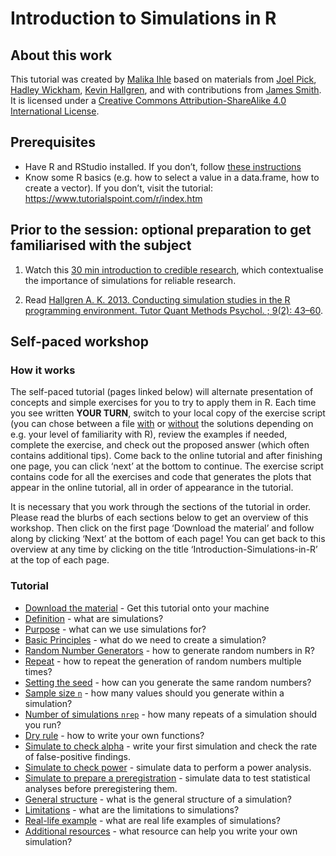 # Introduction to Simulations in R

## About this work
This tutorial was created by [Malika Ihle](https://www.osc.uni-muenchen.de/about_us/coordinator/index.html) based on materials from [Joel Pick](https://joelpick.wixsite.com/research), [Hadley Wickham](https://www.yumpu.com/en/document/view/19077330/simulation-hadley-wickham), [Kevin Hallgren](https://doi.org/10.20982/tqmp.09.2.p043), and with contributions from [James Smith](https://github.com/worcjamessmith).   
It is licensed under a [Creative Commons Attribution-ShareAlike 4.0 International License](https://creativecommons.org/licenses/by-sa/4.0/).

## Prerequisites

* Have R and RStudio installed. If you don't, follow [these instructions](https://malikaihle.github.io/Introduction-RStudio-Git-GitHub/installing_software.html)  
* Know some R basics (e.g. how to select a value in a data.frame, how to create a vector). If you don't, visit the tutorial: <a href="https://www.tutorialspoint.com/r/index.htm" target ="_blank">https://www.tutorialspoint.com/r/index.htm</a>  

## Prior to the session: optional preparation to get familiarised with the subject
1) Watch this [30 min introduction to credible research](https://osf.io/xtmek/), which contextualise the importance of simulations for reliable research. 

2) Read [Hallgren A. K. 2013. Conducting simulation studies in the R programming environment. Tutor Quant Methods Psychol. ; 9(2): 43–60](https://doi.org/10.20982/tqmp.09.2.p043).

## Self-paced workshop
### How it works
The self-paced tutorial (pages linked below) will alternate presentation of concepts and simple exercises for you to try to apply them in R. Each time you see written **YOUR TURN**, switch to your local copy of the exercise script (you can chose between a file <a href="https://github.com/MalikaIhle/Introduction-Simulations-in-R/blob/main/exercise_script_with_solutions.R" target ="_blank">with</a> or <a href="https://github.com/MalikaIhle/Introduction-Simulations-in-R/blob/main/exercise_script_without_solutions.R" target ="_blank">without</a> the solutions depending on e.g. your level of familiarity with R), review the examples if needed, complete the exercise, and check out the proposed answer (which often contains additional tips). Come back to the online tutorial and after finishing one page, you can click 'next' at the bottom to continue. The exercise script contains  code for all the exercises and code that generates the plots that appear in the online tutorial, all in order of appearance in the tutorial.  

It is necessary that you work through the sections of the tutorial in order. Please read the blurbs of each sections below to get an overview of this workshop. Then click on the first page 'Download the material' and follow along by clicking 'Next' at the bottom of each page! You can get back to this overview at any time by clicking on the title 'Introduction-Simulations-in-R' at the top of each page.
 

### Tutorial
* [Download the material](./tutorial_pages/download-repo.qmd) - Get this tutorial onto your machine
* [Definition](./tutorial_pages/definition.qmd) - what are simulations?
* [Purpose](./tutorial_pages/purpose.qmd) - what can we use simulations for?
* [Basic Principles](./tutorial_pages/basic-principles.qmd) - what do we need to create a simulation?
* [Random Number Generators](./tutorial_pages/random-numbers-generators.qmd) - how to generate random numbers in R?
* [Repeat](./tutorial_pages/repeat.qmd) - how to repeat the generation of random numbers multiple times?
* [Setting the seed](./tutorial_pages/seed.qmd) - how can you generate the same random numbers?
* [Sample size `n`](./tutorial_pages/sample-size-n.qmd) - how many values should you generate within a simulation?
* [Number of simulations `nrep`](./tutorial_pages/number-of-simulations-nrep.qmd) - how many repeats of a simulation should you run?
* [Dry rule](./tutorial_pages/dry-rule.qmd) - how to write your own functions?
* [Simulate to check alpha](./tutorial_pages/check-alpha.qmd) - write your first simulation and check the rate of false-positive findings.  
* [Simulate to check power](./tutorial_pages/check-power.qmd) - simulate data to perform a power analysis.  
* [Simulate to prepare a preregistration](./tutorial_pages/simulate-for-preregistration.qmd) - simulate data to test statistical analyses before preregistering them.  
* [General structure](./tutorial_pages/general-structure.qmd) - what is the general structure of a simulation?
* [Limitations](./tutorial_pages/limitations.qmd) - what are the limitations to simulations?
* [Real-life example](./tutorial_pages/real-life-example.qmd) - what are real life examples of simulations?
* [Additional resources](./tutorial_pages/resources.qmd) - what resource can help you write your own simulation?


